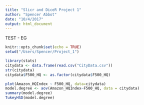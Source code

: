 ```yaml
---
title: "Slicr and DiceR Project 1"
author: "Spencer Abbot"
date: "10/4/2017"
output: html_document
---
```

TEST - EG
```r
knitr::opts_chunk$set(echo = TRUE)
setwd("/Users/Spencer/Project_1")
```

```r
library(stats)
citydata <- data.frame(read.csv("CityData.csv"))
str(citydata)
citydata$F500_HQ <- as.factor(citydata$F500_HQ)
```


```r
plot(Amazon_HQIndex ~ F500_HQ, data=citydata)
model.degree <- aov(Amazon_HQIndex~F500_HQ, data = citydata)
summary(model.degree)
TukeyHSD(model.degree)
```
